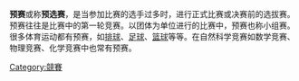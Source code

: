 {{Unreferenced|time=2016-05-25T02:49:50+00:00}}
'''预赛'''或称'''预选赛'''，是当参加比赛的选手过多时，进行正式比赛或决赛前的选拔赛。预赛往往是比赛中的第一轮竞赛。以团体为单位进行的比赛中，预赛也称小组赛。很多体育运动都有预赛，如[[排球|排球]]、[[足球|足球]]、[[篮球|篮球]]等等。在自然科学竞赛如数学竞赛、物理竞赛、化学竞赛中也常有预赛。

{{stub}}
[[Category:競賽|Category:競賽]]